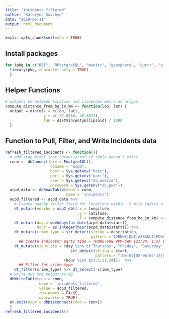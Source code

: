```yaml
---
title: "incidents_filtered"
author: "Kateryna Savchyn"
date: "2019-06-11"
output: html_document
---
```


```r
knitr::opts_chunk$set(echo = TRUE)
```

## Install packages
```r
for (pkg in c("DBI", "RPostgreSQL", "maditr", "geosphere", "purrr", "stringr", "lubridate")) {
  library(pkg, character.only = TRUE)
  }
```

## Helper Functions
```r
# outputs km between location and clarendon metro as origin
compute_distance_from_hq_in_km <- function(lon, lat) {
  output = distm(x = c(lon, lat),
                 y = c(-77.0950, 38.8872),
                 fun = distVincentyEllipsoid) / 1000
  }
```

## Function to Pull, Filter, and Write Incidents data
```r
refresh_filtered_incidents <- function(){
  # add stop block that throws error if table doesn't exist
  conn <- dbConnect(drv = PostgreSQL(),
                    dbname = "acpd",
                    host = Sys.getenv("host"),
                    port = Sys.getenv("port"),
                    user = Sys.getenv("db_userid"),
                    password = Sys.getenv("db_pwd"))
  acpd_data <- dbReadTable(conn = conn,
                           name = 'incidents')
  acpd_filtered <- acpd_data %>%
    # create nearby filter field for locations within .5 mile radius of clarendon metro
    dt_mutate(nearby = map2_dbl(.x = longitude,
                                .y = latitude,
                                .f = compute_distance_from_hq_in_km) <= 0.804672) %>%
    dt_mutate(day = weekdays(as_date(acpd_data$start)), 
              hour = as.integer(hour(acpd_data$start))) %>%
    dt_mutate(crime_type = str_detect(string = description,
                                      pattern ='(DRUNK|DUI|ASSAULT|POSSESSION|SEXUAL|DISORDERLY)')) %>%
      ## Create indicator party time = THURS-SUN 9PM-5AM (21:24, 1:5) but also include Cinco de Mayo and St. Patricks Day
    dt_mutate(nightlife = (day %in% c("Thursday", "Friday", "Saturday", "Sunday") |
                             str_detect(string = start,
                                        pattern = "(05-05|05-06|03-17|03-18)$")) &
                          (hour %in% c(1:5,21:24)))  %>% 
      ## Filter for crime-type
    dt_filter(crime_type) %>% dt_select(-crime_type)
  # write out the output to DB
  dbWriteTable(con = conn,
               name = 'incidents_filtered',
               value = acpd_filtered,
               row.names = FALSE,
               overwrite = TRUE)
  on.exit(expr = dbDisconnect(conn = conn))
  }
refresh_filtered_incidents()
```


